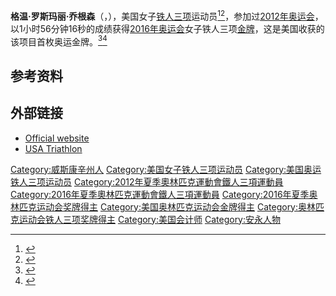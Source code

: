 {{Infobox sportsperson
| name           = 格温·乔根森<br />Gwen Jorgensen
| fullname       = Gwen Rosemary Jorgensen
| image = Gwen Jorgensen winner in Stockholm 2013 -4.jpg
| image_name = 
| caption = 2013 ITU World Triathlon Series
| nickname       = 
| nationality    = 美国
| residence      = [[威斯康星州|威斯康星州]][[圣保罗_(明尼苏达州)|圣保罗]]
| birth_date     = {{birth date and age|1986|4|25|mf=yes}}
| birth_place    = 威斯康星州[[沃科夏|沃科夏]]
| death_date     = 
| death_place    = 
| height         = 5 ft 10 in
| weight         = 130 lb
| website        = 
| turnedpro      = 2010
| coach          = Jamie Turner
| sport          = 铁人三项
| medaltemplates ={{MedalCountry | {{USA}} }}
{{MedalSport | 女子[[铁人三项|铁人三项]]}}
{{MedalCompetition|[[奥运会|奥运会]]}}
{{MedalGold| [[2016年奥运会|2016 里约]] | [[2016年夏季奧林匹克運動會鐵人三項比賽|女子铁人三项]]}}
{{MedalCompetition|[[ITU_Triathlon_World_Championships|ITU Triathlon World Championships]]}}
{{MedalGold| [[2015_ITU_World_Triathlon_Series|2015]] | Elite}}
{{MedalGold| [[2014_ITU_World_Triathlon_Series|2014]] | Elite}}
{{MedalCompetition|[[FISU_World_University_Triathlon_Championships|FISU World University Triathlon Championships]]}}
{{MedalSilver|2010 Valencia|Elite}}
{{MedalCompetition|[[PATCO_Triathlon_Pan_American_Championships|PATCO Triathlon Pan American Championships]]}}
{{MedalSilver | 2010 Puerto Vallarta | Elite}}
| pb             = '''田径'''<br>
'''1英里''': 4:39.43 i <br>
'''3000m''': 9:10.12 i <br>
'''5000m''': 15:52.19 <br>
'''10000m''': 33:38.38
}}

'''格温·罗斯玛丽·乔根森'''（{{lang-en|Gwen Rosemary Jorgensen}}，{{bd|1986年|4月25日||}}），美国女子[[铁人三项|铁人三项]]运动员<ref>{{cite web|url=http://www.usatriathlon.org/news/articles/2014/2/022714-elite-aoy.aspx|title=USA Triathlon Announces Elite Triathletes of the Year for 2013|date=2014-02-27|accessdate=2014-04-17|publisher=USA Triathlon|deadurl=yes|archiveurl=https://web.archive.org/web/20140418233848/http://www.usatriathlon.org/news/articles/2014/2/022714-elite-aoy.aspx|archivedate=2014-04-18}}</ref><ref>{{cite web|url=http://www.xtri.com/features/detail/284-itemId.511717541.html|title=USA Triathlon Names 2014 Elite Triathletes Of The Year|date=2015-03|accessdate=2015-03-04|publisher=XTri.com|archive-date=2016-10-28|archive-url=https://web.archive.org/web/20161028190550/http://www.xtri.com/features/detail/284-itemId.511717541.html|dead-url=no}}</ref>，参加过[[2012年奥运会|2012年奥运会]]，以1小时56分钟16秒的成绩获得[[2016年奥运会|2016年奥运会]]女子铁人三项[[金牌|金牌]]，这是美国收获的该项目首枚奥运金牌。<ref name="Q2016">{{cite web|url=http://www.teamusa.org/News/2015/August/02/Gwen-Jorgensen-And-Sarah-True-Punch-Tickets-To-2016-Rio-Olympics|title=Gwen Jorgensen And Sarah True Punch Tickets To 2016 Rio Olympics|last=Penny|first=Brandon|date=2015-08-02|publisher=United States Olympic Committee|accessdate=2015-08-05|archive-date=2016-08-22|archive-url=https://web.archive.org/web/20160822060446/http://www.teamusa.org/News/2015/August/02/Gwen-Jorgensen-And-Sarah-True-Punch-Tickets-To-2016-Rio-Olympics|dead-url=no}}</ref><ref>{{cite web|url=https://autopica.com/olympic-rio-2016/triathlon|title=Triathlon  🚵 👩  Tournaments|date=2016-08-20|publisher=Autopica|accessdate=2016-08-22|archive-date=2016-08-22|archive-url=https://archive.is/20160822194423/https://autopica.com/olympic-rio-2016/triathlon|dead-url=yes}}</ref>

== 参考资料 ==
{{reflist}}

== 外部链接 ==
* [http://www.gwenjorgensen.com Official website] {{Wayback|url=http://www.gwenjorgensen.com/ |date=20160112093817 }}
* [https://web.archive.org/web/20100904012017/http://www.usatriathlon.org/athletes/gwen-jorgensen USA Triathlon]

{{奥林匹克运动会铁人三项比赛女子个人冠军}}

{{Authority control}}
{{DEFAULTSORT:Jorgensen, Gwen}}
[[Category:威斯康辛州人|Category:威斯康辛州人]]
[[Category:美国女子铁人三项运动员|Category:美国女子铁人三项运动员]]
[[Category:美国奥运铁人三项运动员|Category:美国奥运铁人三项运动员]]
[[Category:2012年夏季奧林匹克運動會鐵人三項運動員|Category:2012年夏季奧林匹克運動會鐵人三項運動員]]
[[Category:2016年夏季奧林匹克運動會鐵人三項運動員|Category:2016年夏季奧林匹克運動會鐵人三項運動員]]
[[Category:2016年夏季奥林匹克运动会奖牌得主|Category:2016年夏季奥林匹克运动会奖牌得主]]
[[Category:美国奥林匹克运动会金牌得主|Category:美国奥林匹克运动会金牌得主]]
[[Category:奥林匹克运动会铁人三项奖牌得主|Category:奥林匹克运动会铁人三项奖牌得主]]
[[Category:美国会计师|Category:美国会计师]]
[[Category:安永人物|Category:安永人物]]